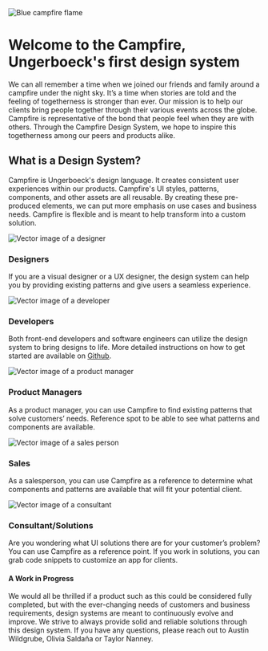 

<Meta title="Welcome" />

<style>{`
  @import url('https://fonts.googleapis.com/css2?family=Open+Sans:wght@300;400;500;600;700&display=swap');

  .sbdocs {
    font-family: var(--font-family);
  }

  .sbdocs-wrapper {
    justify-content: initial;
    padding: 32px 36px;
  }

  .sbdocs-content {
    max-width: 100%;
  }

  .container {
    display: flex;
    flex-direction: column;
  }

  .container__row {
    display: flex;
    flex-direction: column;
    margin-bottom: 32px;
  }

  @media only screen and (max-width: 767px) {
    .container__row {
      flex-direction: column;
    }
  }

  .banner {
    align-items: end;
    background-color: #000;
    border-radius: 3px;
    display: flex;
    height: 264px;
    margin-bottom: 20px;
    overflow: hidden;
    padding: 24px;
    position: relative;
  }

  .banner__image {
    background-position: center;
    bottom: 0;
    height: 100%;
    left: 0;
    object-fit: cover;
    position: absolute;
    right: 0;
    top: 0;
    width: 100%;
  }

  .banner__title {
    color: #fff;
    font-size: 2.5rem;
    font-weight: 600;
  }

  .banner__title--regular {
    font-weight: initial;
  }

  .subtext {
    color: #707173;
    font-size: 1rem;
    margin-bottom: 64px;
    margin-top: 0;
  }

  .what {
    margin-bottom: 44px;
  }

  .what__title {
    border-bottom: none;
    color: #292829;
    font-size: 1.875rem;
    font-weight: 600;
    margin-bottom: 8px;
    padding-bottom: 0;
  }

  .what__description {
    color: #292829;
    font-size: .875rem;
    margin: 0;
  }

  .users {
    display: flex;
    gap: 21px;
    justify-content: space-between;
  }

   .users__image {
    display: block;
    margin-bottom: 21px;
    width: 100%;
  }

  .users__user {
    flex-basis: 20%;
    flex-grow: 1;
    flex-shrink: 0;
    max-width: calc(20% - 21px);
  }

  .users__title {
    color: #292829;
    font-size: 1rem;
    margin-bottom: 8px;
  }

  .users__description {
   color: #292829;
   font-size: 0.875rem;
   margin: 0;
  }

  .wip {
    display: flex;
    margin-top: 64px;
    position: relative;
  }

  .wip__bar {
    background-color: #246FF2;
    display: block;
    flex: 0 0 10px;
    height: 99px;
    margin-right: 24px;
    max-width: 10px;
  }

  .wip__text {
    display: flex;
    flex-direction: column;
    justify-content: center;
  }

  .wip__title, wip__description {
    color: #292829;
    display: inline;
  }

  .wip__title {
    font-size: 1.125rem;
    font-weight: 600;
  }

  .wip__description {
    font-size: 0.875rem;
    margin: 0;
  }
`}</style>

<div className="container">
  <div className="banner">
    <img className="banner__image" src={banner} alt="Blue campfire flame" />
    <h1 className="banner__title">Welcome to the Campfire, <br />
      <span className="banner__title banner__title--regular">Ungerboeck&apos;s first design system</span>
    </h1>
  </div>

  <p className="subtext">
    We can all remember a time when we joined our friends and family around a campfire under the night sky. It’s a time when stories are told and the feeling
    of togetherness is stronger than ever. Our mission is to help our clients bring people together through their various events across the globe. Campfire
    is representative of the bond that people feel when they are with others. Through the Campfire Design System, we hope to inspire this togetherness among
    our peers and products alike.
  </p>

  <div className="what">
    <h2 className="what__title">What is a Design System?</h2>
    <p className="what__description">
      Campfire is Ungerboeck&apos;s design language. It creates consistent user experiences within our products. Campfire&apos;s UI styles, patterns,
      components, and other assets are all reusable. By creating these pre-produced elements, we can put more emphasis on use cases and business needs. Campfire
      is flexible and is meant to help transform into a custom solution.
    </p>
  </div>

  <div className="users">
    <div className="users__user">
      <img className="users__image" src={designers} alt="Vector image of a designer"/>
      <h3 className="users__title">Designers</h3>
      <p className="users__description">
        If you are a visual designer or a UX designer, the design system can help you by providing existing patterns and give users a seamless experience.
      </p>
    </div>
    <div className="users__user">
      <img className="users__image" src={developers} alt="Vector image of a developer"/>
      <h3 className="users__title">Developers</h3>
      <p className="users__description">
        Both front-end developers and software engineers can utilize the design system to bring designs to life. More detailed instructions on how to get started
        are available on <a href="https://github.com/ungerboecksoftware/campfire-design-system" target="_blank" rel="noreferrer">Github</a>.
      </p>
    </div>
    <div className="users__user">
      <img className="users__image" src={product_managers} alt="Vector image of a product manager"/>
      <h3 className="users__title">Product Managers</h3>
      <p className="users__description">
        As a product manager, you can use Campfire to find existing patterns that solve customers’ needs. Reference spot to be able to see what patterns and
        components are available.
      </p>
    </div>
    <div className="users__user">
      <img className="users__image" src={sales} alt="Vector image of a sales person"/>
      <h3 className="users__title">Sales</h3>
      <p className="users__description">
        As a salesperson, you can use Campfire as a reference to determine what components and patterns are available that will fit your potential client.
      </p>
    </div>
    <div className="users__user">
      <img className="users__image" src={consultants} alt="Vector image of a consultant"/>
      <h3 className="users__title">Consultant/Solutions</h3>
      <p className="users__description">
        Are you wondering what UI solutions there are for your customer’s problem? You can use Campfire as a reference point. If you work in solutions, you can
        grab code snippets to customize an app for clients.
      </p>
    </div>
  </div>

  <div className="wip">
    <span className="wip__bar" />
    <div className="wip__text">
      <h4 className="wip__title">A Work in Progress</h4>
      <p className="wip__description">
        We would all be thrilled if a product such as this could be considered fully completed, but with the ever-changing needs of customers and business
        requirements, design systems are meant to continuously evolve and improve. We strive to always provide solid and reliable solutions through this design
        system. If you have any questions, please reach out to Austin Wildgrube, Olivia Saldaña or Taylor Nanney.
      </p>
    </div>
  </div>
</div>
